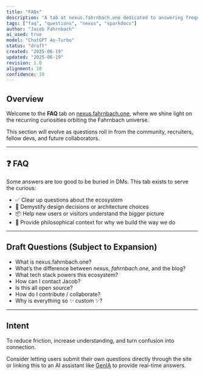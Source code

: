 ```yaml
---
title: "FAQs"
description: "A tab at nexus.fahrnbach.one dedicated to answering frequently asked questions about the platform, projects, and philosophy."
tags: ["faq", "questions", "nexus", "sparkdocs"]
author: "Jacob Fahrnbach"
ai_used: true
model: "ChatGPT 4o-Turbo"
status: "draft"
created: "2025-06-19"
updated: "2025-06-19"
revision: 1.0
alignment: 10
confidence: 10
---
```



## Overview

Welcome to the **FAQ** tab on [nexus.fahrnbach.one](https://nexus.fahrnbach.one), where we shine light on the recurring curiosities orbiting the Fahrnbach universe.

<Aside type="note">
  This section will evolve as questions roll in from the community, recruiters, fellow devs, and future collaborators.
</Aside>

---

## ❓ FAQ

Some answers are too good to be buried in DMs. This tab exists to serve the curious:

- ✅ Clear up questions about the ecosystem
- 🧠 Demystify design decisions or architecture choices
- 📦 Help new users or visitors understand the bigger picture
- 🧭 Provide philosophical context for why we build the way we do

---

## Draft Questions (Subject to Expansion)

- What is nexus.fahrnbach.one?
- What’s the difference between *nexus*, *fahrnbach.one*, and the blog?
- What tech stack powers this ecosystem?
- How can I contact Jacob?
- Is this all open source?
- How do I contribute / collaborate?
- Why is everything so ✨ custom ✨?

---

## Intent

To reduce friction, increase understanding, and turn confusion into connection.

<Aside type="tip">
  Consider letting users submit their own questions directly through the site or linking this to an AI assistant like <a href="/genia">GenIA</a> to provide real-time answers.
</Aside>